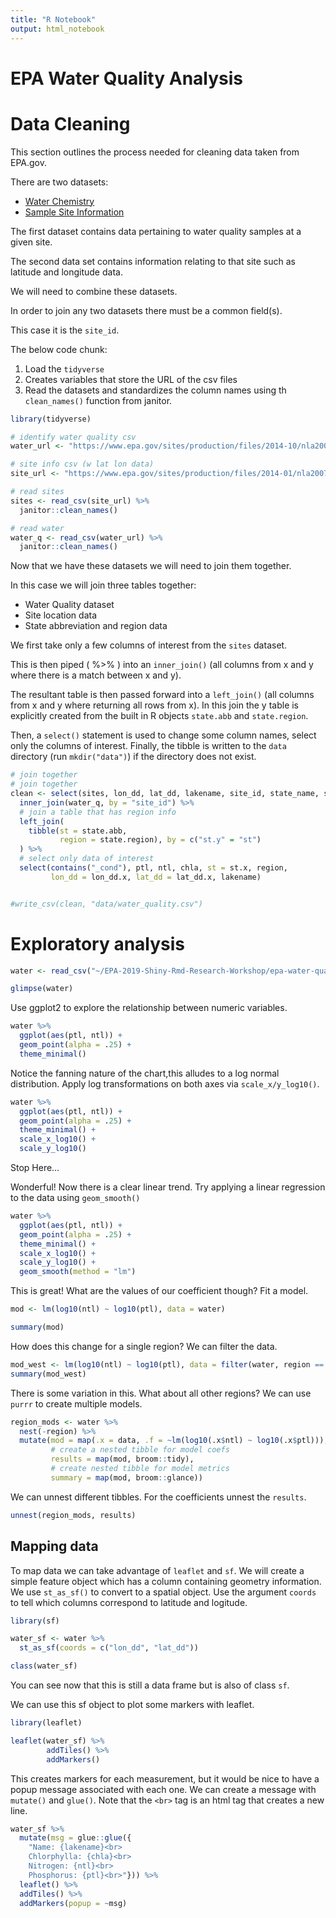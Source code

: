 ```yaml
---
title: "R Notebook"
output: html_notebook
---
```


EPA Water Quality Analysis
================

# Data Cleaning

This section outlines the process needed for cleaning data taken from EPA.gov.

There are two datasets:

  - [Water
    Chemistry](https://www.epa.gov/sites/production/files/2014-10/nla2007_chemical_conditionestimates_20091123.csv)
  - [Sample Site
    Information](https://www.epa.gov/sites/production/files/2014-10/nla2007_chemical_conditionestimates_20091123.csv)

The first dataset contains data pertaining to water quality samples at a given site. 

The second data set contains information relating to that
site such as latitude and longitude data. 


We will need to combine these datasets.

In order to join any two datasets there must be a common field(s). 

This case it is the `site_id`.

The below code chunk:

1.  Load the `tidyverse`
2.  Creates variables that store the URL of the csv files
3.  Read the datasets and standardizes the column names using th `clean_names()` function from janitor.

<!-- end list -->


```r
library(tidyverse)

# identify water quality csv
water_url <- "https://www.epa.gov/sites/production/files/2014-10/nla2007_chemical_conditionestimates_20091123.csv"

# site info csv (w lat lon data)
site_url <- "https://www.epa.gov/sites/production/files/2014-01/nla2007_sampledlakeinformation_20091113.csv"

# read sites
sites <- read_csv(site_url) %>% 
  janitor::clean_names()

# read water
water_q <- read_csv(water_url) %>% 
  janitor::clean_names()
```


Now that we have these datasets we will need to join them together.

In this case we will join three tables together:

  - Water Quality dataset
  - Site location data
  - State abbreviation and region data

We first take only a few columns of interest from the `sites` dataset.

This is then piped ( %\>% ) into an `inner_join()` (all columns from x and y where there is a match between x and y).

The resultant table is then passed forward into a `left_join()` (all columns from x and y where
returning all rows from x). In this join the y table is explicitly created from the built in R objects `state.abb` and `state.region`.


Then, a `select()` statement is used to change some column names, select only the columns of interest. Finally, the tibble is written to the `data` directory (run `mkdir("data")`) if the directory does not exist.

```r
# join together
# join together
clean <- select(sites, lon_dd, lat_dd, lakename, site_id, state_name, st) %>% 
  inner_join(water_q, by = "site_id") %>% 
  # join a table that has region info
  left_join(
    tibble(st = state.abb,
           region = state.region), by = c("st.y" = "st")
  ) %>% 
  # select only data of interest
  select(contains("_cond"), ptl, ntl, chla, st = st.x, region,
         lon_dd = lon_dd.x, lat_dd = lat_dd.x, lakename)


#write_csv(clean, "data/water_quality.csv") 
```

# Exploratory analysis

```r
water <- read_csv("~/EPA-2019-Shiny-Rmd-Research-Workshop/epa-water-quality-master/epa-water-quality-master/data/water_quality.csv")
```

```r
glimpse(water)
```

Use ggplot2 to explore the relationship between numeric variables.

```r
water %>% 
  ggplot(aes(ptl, ntl)) +
  geom_point(alpha = .25) +
  theme_minimal()
```

Notice the fanning nature of the chart,this alludes to a log normal
distribution. Apply log transformations on both axes via
`scale_x/y_log10()`.


```r
water %>% 
  ggplot(aes(ptl, ntl)) +
  geom_point(alpha = .25) +
  theme_minimal() + 
  scale_x_log10() +
  scale_y_log10()
```

Stop Here...

Wonderful\! Now there is a clear linear trend. Try applying a linear
regression to the data using `geom_smooth()`


```r
water %>% 
  ggplot(aes(ptl, ntl)) +
  geom_point(alpha = .25) +
  theme_minimal() + 
  scale_x_log10() +
  scale_y_log10() +
  geom_smooth(method = "lm")
```


This is great\! What are the values of our coefficient though? Fit a
model.

```r
mod <- lm(log10(ntl) ~ log10(ptl), data = water)

summary(mod)
```

How does this change for a single region? We can filter the
data.

```r
mod_west <- lm(log10(ntl) ~ log10(ptl), data = filter(water, region == "West"))
summary(mod_west)
```

There is some variation in this. What about all other regions? We can
use `purrr` to create multiple models.


```r
region_mods <- water %>% 
  nest(-region) %>% 
  mutate(mod = map(.x = data, .f = ~lm(log10(.x$ntl) ~ log10(.x$ptl))),
         # create a nested tibble for model coefs
         results = map(mod, broom::tidy),
         # create nested tibble for model metrics
         summary = map(mod, broom::glance))
```

We can unnest different tibbles. For the coefficients unnest the
`results`.

```r
unnest(region_mods, results)
```


## Mapping data

To map data we can take advantage of `leaflet` and `sf`. We will create
a simple feature object which has a column containing geometry
information. We use `st_as_sf()` to convert to a spatial object. Use the
argument `coords` to tell which columns correspond to latitude and
logitude.

```r
library(sf)
```


```r
water_sf <- water %>% 
  st_as_sf(coords = c("lon_dd", "lat_dd"))

class(water_sf)
```


You can see now that this is still a data frame but is also of class
`sf`.

We can use this sf object to plot some markers with leaflet.


```r
library(leaflet)

leaflet(water_sf) %>% 
        addTiles() %>% 
        addMarkers()
```


This creates markers for each measurement, but it would be nice to have
a popup message associated with each one. We can create a message with
`mutate()` and `glue()`. Note that the `<br>` tag is an html tag that
creates a new line.


```r
water_sf %>% 
  mutate(msg = glue::glue({
    "Name: {lakename}<br>
    Chlorphylla: {chla}<br>
    Nitrogen: {ntl}<br>
    Phosphorus: {ptl}<br>"})) %>% 
  leaflet() %>% 
  addTiles() %>% 
  addMarkers(popup = ~msg)
```


